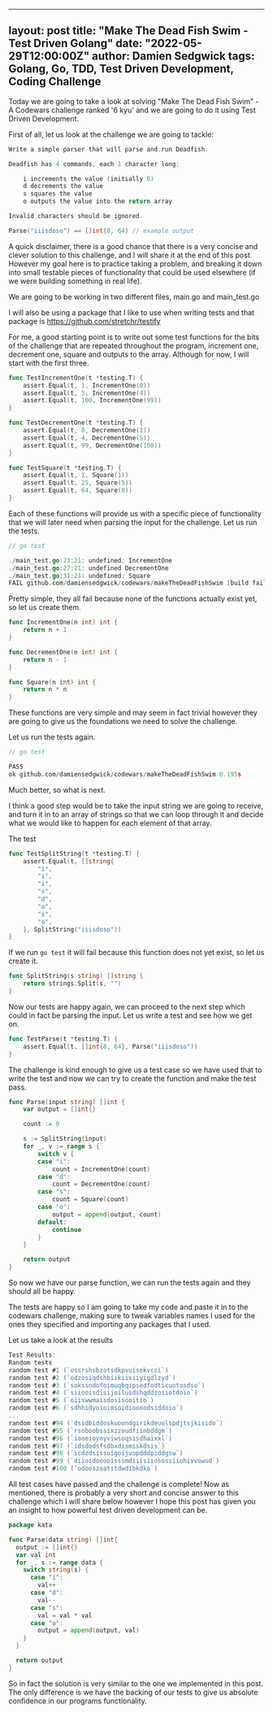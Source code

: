 
---
layout: post
title: "Make The Dead Fish Swim - Test Driven Golang"
date: "2022-05-29T12:00:00Z"
author: Damien Sedgwick
tags: Golang, Go, TDD, Test Driven Development, Coding Challenge
---

Today we are going to take a look at solving "Make The Dead Fish Swim" - A Codewars challenge ranked '6 kyu' and we are going to do it using Test Driven Development.

First of all, let us look at the challenge we are going to tackle:

```go
Write a simple parser that will parse and run Deadfish.

Deadfish has 4 commands, each 1 character long:

    i increments the value (initially 0)
    d decrements the value
    s squares the value
    o outputs the value into the return array

Invalid characters should be ignored.

Parse("iiisdoso") == []int{8, 64} // example output
```

A quick disclaimer, there is a good chance that there is a very concise and clever solution to this challenge, and I will share it at the end of this post. However my goal here is to practice taking a problem, and breaking it down into small testable pieces of functionality that could be used elsewhere (if we were building something in real life).

We are going to be working in two different files, main.go and main_test.go

I will also be using a package that I like to use when writing tests and that package is https://github.com/stretchr/testify

For me, a good starting point is to write out some test functions for the bits of the challenge that are repeated throughout the program, increment one, decrement one, square and outputs to the array. Although for now, I will start with the first three.

```go
func TestIncrementOne(t *testing.T) {
	assert.Equal(t, 1, IncrementOne(0))
	assert.Equal(t, 5, IncrementOne(4))
	assert.Equal(t, 100, IncrementOne(99))
}

func TestDecrementOne(t *testing.T) {
	assert.Equal(t, 0, DecrementOne(1))
	assert.Equal(t, 4, DecrementOne(5))
	assert.Equal(t, 99, DecrementOne(100))
}

func TestSquare(t *testing.T) {
	assert.Equal(t, 1, Square(1))
	assert.Equal(t, 25, Square(5))
	assert.Equal(t, 64, Square(8))
}
```

Each of these functions will provide us with a specific piece of functionality that we will later need when parsing the input for the challenge. Let us run the tests.

```go
// go test

./main_test.go:23:21: undefined: IncrementOne
./main_test.go:27:21: undefined DecrementOne
./main_test.go:31:21: undefined: Square
FAIL github.com/damiensedgwick/codewars/makeTheDeadFishSwim [build failed]
```

Pretty simple, they all fail because none of the functions actually exist yet, so let us create them.

```go
func IncrementOne(n int) int {
	return n + 1
}

func DecrementOne(n int) int {
	return n - 1
}

func Square(n int) int {
	return n * n
}
```

These functions are very simple and may seem in fact trivial however they are going to give us the foundations we need to solve the challenge.

Let us run the tests again.

```go
// go test

PASS
ok github.com/damiensedgwick/codewars/makeTheDeadFishSwim 0.195s
```

Much better, so what is next.

I think a good step would be to take the input string we are going to receive, and turn it in to an array of strings so that we can loop through it and decide what we would like to happen for each element of that array.

The test

```go
func TestSplitString(t *testing.T) {
	assert.Equal(t, []string{
		"i",
		"i",
		"i",
		"s",
		"d",
		"o",
		"s",
		"o",
	}, SplitString("iiisdoso"))
}
```

If we run `go test` it will fail because this function does not yet exist, so let us create it.

```go
func SplitString(s string) []string {
	return strings.Split(s, "")
}
```

Now our tests are happy again, we can proceed to the next step which could in fact be parsing the input. Let us write a test and see how we get on.

```go
func TestParse(t *testing.T) {
	assert.Equal(t, []int{8, 64}, Parse("iiisdoso"))
}
```

The challenge is kind enough to give us a test case so we have used that to write the test and now we can try to create the function and make the test pass.

```go
func Parse(input string) []int {
	var output = []int{}

	count := 0

	s := SplitString(input)
	for _, v := range s {
		switch v {
		case "i":
			count = IncrementOne(count)
		case "d":
			count = DecrementOne(count)
		case "s":
			count = Square(count)
		case "o":
			output = append(output, count)
		default:
			continue
		}
	}

	return output
}
```

So now we have our parse function, we can run the tests again and they should all be happy.

The tests are happy so I am going to take my code and paste it in to the codewars challenge, making sure to tweak variables names I used for the ones they specified and importing any packages that I used.

Let us take a look at the results

```go
Test Results:
Random tests
random test #1 (`ossrshsbzotsdkpvuisekvcci`)
random test #2 (`odzosiqdshbiikiisiiyigdlzyd`)
random test #3 (`sokssndofoimuqbqipsedfodticuotosdso`)
random test #4 (`siiooisdisijoilusdshqddzosiotdoio`)
random test #5 (`oiiswwmaisdosisooitio`)
random test #6 (`sdhhidyoioimsoidioooodsiddoio`)
...
random test #94 (`dssdbiddoskuoondgirikdeuolspdjtsjkisido`)
random test #95 (`rsoboobssixzzoudfiinbddgm`)
random test #96 (`iooeioyoyviwsoqsisdhaixxl`)
random test #97 (`idsdodsfsdbxdismiskdsis`)
random test #98 (`icdzdsissuigoijvopdddpiddgsw`)
random test #99 (`diioidooooisssmdiiisiiosossiiohivvowud`)
random test #100 (`odooszoatitdwdibkdko`)
```

All test cases have passed and the challenge is complete! Now as mentioned, there is probably a very short and concise answer to this challenge which I will share below however I hope this post has given you an insight to how powerful test driven development can be.

```go
package kata

func Parse(data string) []int{
  output := []int{}
  var val int
  for _, s := range data {
    switch string(s) {
      case "i":
        val++
      case "d":
        val--
      case "s":
        val = val * val
      case "o":
        output = append(output, val)
    }
  }

  return output
}
```

So in fact the solution is very similar to the one we implemented in this post. The only difference is we have the backing of our tests to give us absolute confidence in our programs functionality.